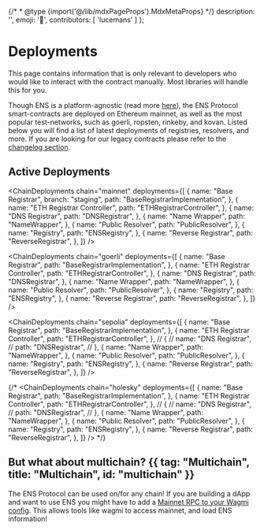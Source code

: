 {/* * @type {import('@/lib/mdxPageProps').MdxMetaProps} */}
description: '',
emoji: '📰',
contributors: [
'lucemans'
]
};

# Deployments

<Note>
    This page contains information that is only relevant to developers who would
    like to interact with the contract manually. Most libraries will handle this
    for you.
</Note>

Though ENS is a platform-agnostic (read more [here](/learn/multichain)), the ENS Protocol smart-contracts are deployed on Ethereum mainnet, as well as the most popular test-networks, such as goerli, ropsten, rinkeby, and kovan.
Listed below you will find a list of latest deployments of registries, resolvers, and more.
If you are looking for our legacy contracts please refer to the [changelog section](/changelog).

## Active Deployments

<div className="grid grid-cols-1 md:grid-cols-2 gap-4">

<ChainDeployments
    chain="mainnet"
    deployments={[
        {
            name: "Base Registrar",
            branch: "staging",
            path: "BaseRegistrarImplementation",
        },
        {
            name: "ETH Registrar Controller",
            path: "ETHRegistrarController",
        },
        {
            name: "DNS Registrar",
            path: "DNSRegistrar",
        },
        {
            name: "Name Wrapper",
            path: "NameWrapper",
        },
        {
            name: "Public Resolver",
            path: "PublicResolver",
        },
        {
            name: "Registry",
            path: "ENSRegistry",
        },
        {
            name: "Reverse Registrar",
            path: "ReverseRegistrar",
        },
    ]}
/>

<ChainDeployments
    chain="goerli"
    deployments={[
        {
            name: "Base Registrar",
            path: "BaseRegistrarImplementation",
        },
        {
            name: "ETH Registrar Controller",
            path: "ETHRegistrarController",
        },
        {
            name: "DNS Registrar",
            path: "DNSRegistrar",
        },
        {
            name: "Name Wrapper",
            path: "NameWrapper",
        },
        {
            name: "Public Resolver",
            path: "PublicResolver",
        },
        {
            name: "Registry",
            path: "ENSRegistry",
        },
        {
            name: "Reverse Registrar",
            path: "ReverseRegistrar",
        },
    ]}
/>

<ChainDeployments
    chain="sepolia"
    deployments={[
        {
            name: "Base Registrar",
            path: "BaseRegistrarImplementation",
        },
        {
            name: "ETH Registrar Controller",
            path: "ETHRegistrarController",
        },
//        {
//            name: "DNS Registrar",
//            path: "DNSRegistrar",
//        },
        {
            name: "Name Wrapper",
            path: "NameWrapper",
        },
        {
            name: "Public Resolver",
            path: "PublicResolver",
        },
        {
            name: "Registry",
            path: "ENSRegistry",
        },
        {
            name: "Reverse Registrar",
            path: "ReverseRegistrar",
        },
    ]}
/>

{/* <ChainDeployments
    chain="holesky"
    deployments={[
        {
            name: "Base Registrar",
            path: "BaseRegistrarImplementation",
        },
        {
            name: "ETH Registrar Controller",
            path: "ETHRegistrarController",
        },
//        {
//            name: "DNS Registrar",
//            path: "DNSRegistrar",
//        },
        {
            name: "Name Wrapper",
            path: "NameWrapper",
        },
        {
            name: "Public Resolver",
            path: "PublicResolver",
        },
        {
            name: "Registry",
            path: "ENSRegistry",
        },
        {
            name: "Reverse Registrar",
            path: "ReverseRegistrar",
        },
    ]}
/> */}

</div>

## But what about multichain? {{ tag: "Multichain", title: "Multichain", id: "multichain" }}

The ENS Protocol can be used on/for any chain! If you are building a dApp and want to use ENS you might have to add a [Mainnet RPC to your Wagmi config](/web/libraries).
This allows tools like wagmi to access mainnet, and load ENS information!

<EmbedLink
    title="⛓️ Multichain"
    description="Learn more about multichain ENS"
    href="/learn/multichain"
/>
